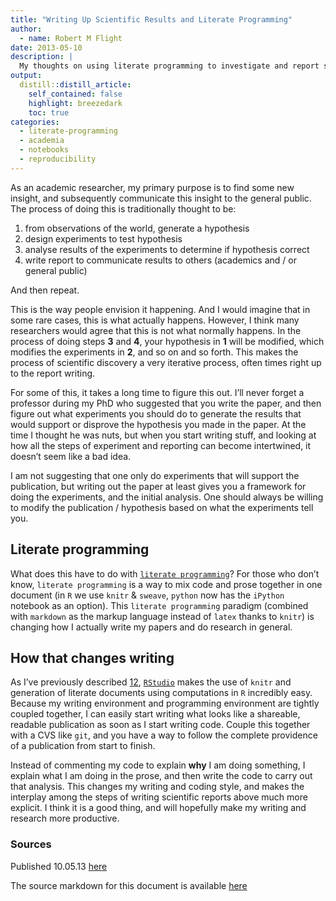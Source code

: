 ```yaml
---
title: "Writing Up Scientific Results and Literate Programming"
author: 
  - name: Robert M Flight
date: 2013-05-10
description: |
  My thoughts on using literate programming to investigate and report scientific results
output:
  distill::distill_article:
    self_contained: false
    highlight: breezedark
    toc: true
categories:
  - literate-programming
  - academia
  - notebooks
  - reproducibility
---
```



As an academic researcher, my primary purpose is to find some new insight, and subsequently communicate this insight to the general public. The process of doing this is traditionally thought to be:

  1. from observations of the world, generate a hypothesis
  1. design experiments to test hypothesis
  1. analyse results of the experiments to determine if hypothesis correct
  1. write report to communicate results to others (academics and / or general public)

And then repeat.

This is the way people envision it happening. And I would imagine that in some rare cases, this is what actually happens. However, I think many researchers would agree that this is not what normally happens. In the process of doing steps **3** and **4**, your hypothesis in **1** will be modified, which modifies the experiments in **2**, and so on and so forth. This makes the process of scientific discovery a very iterative process, often times right up to the report writing. 

For some of this, it takes a long time to figure this out. I'll never forget a professor during my PhD who suggested that you write the paper, and then figure out what experiments you should do to generate the results that would support or disprove the hypothesis you made in the paper. At the time I thought he was nuts, but when you start writing stuff, and looking at how all the steps of experiment and reporting can become intertwined, it doesn't seem like a bad idea.

<aside>
I am not suggesting that one only do experiments that will support the publication, but writing out the paper at least gives you a framework for doing the experiments, and the initial analysis. 
One should always be willing to modify the publication / hypothesis based on what the experiments tell you.
</aside>

## Literate programming

What does this have to do with [`literate programming`](http://en.wikipedia.org/wiki/Literate_programming)? For those who don't know, `literate programming` is a way to mix code and prose together in one document (in `R` we use `knitr` & `sweave`, `python` now has the `iPython` notebook as an option). This `literate programming` paradigm (combined with `markdown` as the markup language instead of `latex` thanks to `knitr`) is changing how I actually write my papers and do research in general. 

## How that changes writing

As I've previously described [1](http://robertmflight.blogspot.com/2012/10/writing-papers-using-r-markdown.html)[2](http://robertmflight.blogspot.com/2012/08/loving-markdown.html), [`RStudio`](http://rstudio.org) makes the use of `knitr` and generation of literate documents using computations in `R` incredibly easy. Because my writing environment and programming environment are tightly coupled together, I can easily start writing what looks like a shareable, readable publication as soon as I start writing code. Couple this together with a CVS like `git`, and you have a way to follow the complete providence of a publication from start to finish.

Instead of commenting my code to explain **why** I am doing something, I explain what I am doing in the prose, and then write the code to carry out that analysis. This changes my writing and coding style, and makes the interplay among the steps of writing scientific reports above much more explicit. I think it is a good thing, and will hopefully make my writing and research more productive.


### Sources

Published 10.05.13 [here](http://robertmflight.blogspot.com/scientific-writing.html)

The source markdown for this document is available [here](https://github.com/rmflight/blogPosts/blob/master/writing_up_results.md)

